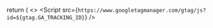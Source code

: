 
  return (
    <>
      <Script
        src={`https://www.googletagmanager.com/gtag/js?id=${gtag.GA_TRACKING_ID}`}
      />
      <Script id="google-analytics">
        {`
          window.dataLayer = window.dataLayer || [];
          function gtag(){dataLayer.push(arguments);}
          gtag('js', new Date());
 
          gtag('config', '${gtag.GA_TRACKING_ID}');
        `}
      </Script>
      <Component {...pageProps} />
    </>
  );
}
